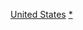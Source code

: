 {{Commons category|Boroughs of the United States}}

[[Category:自治市|United States]]
[[Category:美國聚居地|*]]
